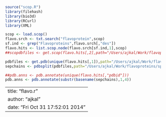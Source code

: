 
```r
source("scop.R")
library(filehash)
library(bio3d)
library(RCurl)
library(XML)

scop <- load.scop()
flavo.srch <- txt.search("flavoprotein",scop)
sf.ind <- grep("Flavoproteins",flavo.srch[,"des"])
flavo.hits <- list.scop.node(flavo.srch[sf.ind,1],scop)
##scopdbfiles <- get.scop(flavo.hits[,2],path="/Users/ajkal/Work/flavoproteins/scopdbs",full.names=TRUE)

pdbfiles <- get.pdb(unique(flavo.hits[,1]),path="/Users/ajkal/Work/flavoproteins/pdbs")
sepchains <- pdbsplit(pdbfiles,path="/Users/ajkal/Work/flavoproteins/split_chain")

##pdb.anns <- pdb.annotate(unique(flavo.hits[,"pdbid"]))
pdb.anns <- pdb.annotate(substr(basename(sepchains),1,4))
```


---
title: "flavo.r"
author: "ajkal"
date: "Fri Oct 31 17:52:01 2014"
---
